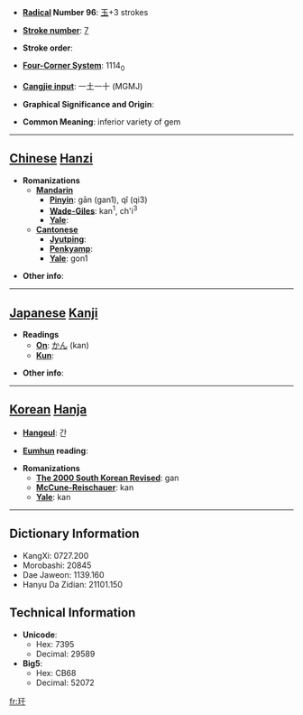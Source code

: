 * '''[[Wiktionary:Chinese radical index| Radical]] Number 96''': [[Wiktionary:Chinese radical index 玉|玉]]+3 strokes

* '''[[Wiktionary:Chinese total strokes index|Stroke number]]''': [[Wiktionary:Chinese total strokes index 7|7]]

* '''Stroke order''': 

* '''[[Wiktionary:Chinese four corner index|Four-Corner System]]''': 1114<sub>0</sub>

* '''[[Wiktionary:Chinese Cangjie index|Cangjie input]]''': 一土一十 (MGMJ)

* '''Graphical Significance and Origin''': 

* '''Common Meaning''': inferior variety of gem

----

== [[Chinese]] [[Hanzi]] ==

* '''Romanizations'''
** '''[[Mandarin]]'''
*** '''[[Pinyin]]''': gān (gan1), qǐ (qi3)
*** '''[[Wade-Giles]]''': kan<sup>1</sup>, ch'i<sup>3</sup>
*** '''[[Yale]]''': 
** '''[[Cantonese]]'''
*** '''[[Jyutping]]''':
*** '''[[Penkyamp]]''': 
*** '''[[Yale]]''': gon1

* '''Other info''': 

----

== [[Japanese]] [[Kanji]] ==

* '''Readings'''
** '''[[On]]''': [[かん]] (kan)
** '''[[Kun]]''': 

* '''Other info''':  

----

== [[Korean]] [[Hanja]] ==

* '''[[Hangeul]]''': 간

* '''[[Eumhun]] reading''': 

* '''Romanizations'''
** '''[[The 2000 South Korean Revised Romanization|The 2000 South Korean Revised]]''': gan
** '''[[McCune-Reischauer]]''': kan
** '''[[Yale]]''': kan

----

== Dictionary Information ==

* KangXi: 0727.200
* Morobashi: 20845
* Dae Jaweon: 1139.160
* Hanyu Da Zidian: 21101.150

== Technical Information ==

* '''Unicode''':
** Hex: 7395
** Decimal: 29589
* '''Big5''':
** Hex: CB68
** Decimal: 52072

[[fr:玕]]